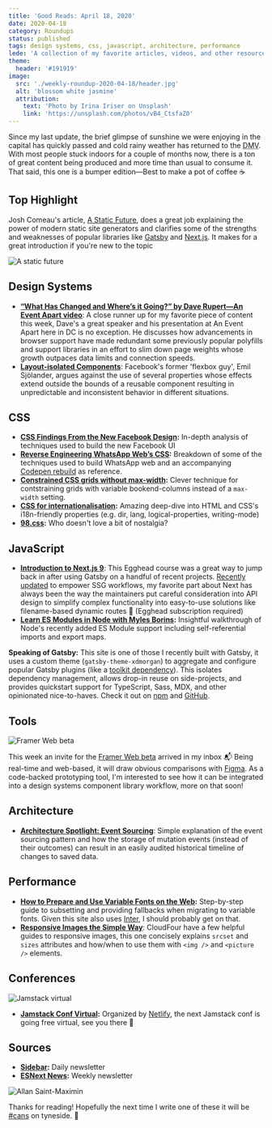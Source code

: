 ```yaml
---
title: 'Good Reads: April 18, 2020'
date: 2020-04-18
category: Roundups
status: published
tags: design systems, css, javascript, architecture, performance
lede: 'A collection of my favorite articles, videos, and other resources from the past week.'
theme:
  header: '#191919'
image:
  src: './weekly-roundup-2020-04-18/header.jpg'
  alt: 'blossom white jasmine'
  attribution:
    text: 'Photo by Irina Iriser on Unsplash'
    link: 'https://unsplash.com/photos/vB4_CtsfaZ0'
---
```


Since my last update, the brief glimpse of sunshine we were enjoying in the capital has quickly passed and cold rainy weather has returned to the <abbr title="D.C., Maryland, and Virginia">DMV</abbr>. With most people stuck indoors for a couple of months now, there is a ton of great content being produced and more time than usual to consume it. That said, this one is a bumper edition—Best to make a pot of coffee ☕️

## Top Highlight

Josh Comeau's article, [A Static Future](https://joshwcomeau.com/gatsby/a-static-future/), does a great job explaining the power of modern static site generators and clarifies some of the strengths and weaknesses of popular libraries like [Gatsby](https://www.gatsbyjs.org/) and [Next.js](https://nextjs.org/). It makes for a great introduction if you're new to the topic

![A static future](./weekly-roundup-2020-04-18/a-static-future.jpg)

## Design Systems

- **[“What Has Changed and Where’s it Going?” by Dave Rupert—An Event Apart video](https://aneventapart.com/news/post/what-has-changed-and-wheres-it-going-aea-video)**: A close runner up for my favorite piece of content this week, Dave's a great speaker and his presentation at An Event Apart here in DC is no exception. He discusses how advancements in browser support have made redundant some previously popular polyfills and support libraries in an effort to slim down page weights whose growth outpaces data limits and connection speeds.
- **[Layout-isolated Components](https://visly.app/blog/layout-isolated-components)**: Facebook's former 'flexbox guy', Emil Sjölander, argues against the use of several properties whose effects extend outside the bounds of a reusable component resulting in unpredictable and inconsistent behavior in different situations.

## CSS

- **[CSS Findings From the New Facebook Design](https://ishadeed.com/article/new-facebook-css/):** In-depth analysis of techniques used to build the new Facebook UI
- **[Reverse Engineering WhatsApp Web’s CSS](https://blog.animaapp.com/reverse-engineering-whatsapp-webs-css-9239293009f4):** Breakdown of some of the techniques used to build WhatsApp web and an accompanying [Codepen rebuild](https://codepen.io/elad2412/pen/wvaNyBv) as reference.
- **[Constrained CSS grids without max-width](https://ethanmarcotte.com/wrote/css-grid-without-max-width/):** Clever technique for contstraining grids with variable bookend-columns instead of a `max-width` setting.
- **[CSS for internationalisation](https://www.chenhuijing.com/blog/css-for-i18n):** Amazing deep-dive into HTML and CSS's i18n-friendly properties (e.g. dir, lang, logical-properties, writing-mode)
- **[98.css](https://jdan.github.io/98.css/#intro):** Who doesn't love a bit of nostalgia?

## JavaScript

- **[Introduction to Next.js 9](https://egghead.io/playlists/introduction-to-next-js-9-9c01)**: This Egghead course was a great way to jump back in after using Gatsby on a handful of recent projects. [Recently updated](https://nextjs.org/blog/next-9-3) to empower SSG workflows, my favorite part about Next has always been the way the maintainers put careful consideration into API design to simplify complex functionality into easy-to-use solutions like filename-based dynamic routes 🤯 (Egghead subscription required)
- **[Learn ES Modules in Node with Myles Borins](https://www.youtube.com/watch?v=qeCncjPWD1A):** Insightful walkthrough of Node's recently added ES Module support including self-referential imports and export maps.

<highlight>

**Speaking of Gatsby:** This site is one of those I recently built with Gatsby, it uses a custom theme (`gatsby-theme-xdmorgan`) to aggregate and configure popular Gatsby plugins (like a [toolkit dependency](https://kentcdodds.com/blog/concerning-toolkits)). This isolates dependency management, allows drop-in reuse on side-projects, and provides quickstart support for TypeScript, Sass, MDX, and other opinionated nice-to-haves. Check it out on [npm](https://www.npmjs.com/package/gatsby-theme-xdmorgan) and [GitHub](https://github.com/xdmorgan/gatsby-theme-xdmorgan).

</highlight>

## Tools

![Framer Web beta](./weekly-roundup-2020-04-18/framer-web-beta.jpg)

This week an invite for the [Framer Web beta](https://www.framer.com/web/) arrived in my inbox 📬 Being real-time and web-based, it will draw obvious comparisons with [Figma](https://www.figma.com/). As a code-backed prototyping tool, I'm interested to see how it can be integrated into a design systems component library workflow, more on that soon!

## Architecture

- **[Architecture Spotlight: Event Sourcing](https://www.sitepen.com/blog/architecture-spotlight-event-sourcing/)**: Simple explanation of the event sourcing pattern and how the storage of mutation events (instead of their outcomes) can result in an easily audited historical timeline of changes to saved data.

## Performance

- **[How to Prepare and Use Variable Fonts on the Web](https://thetrevorharmon.com/blog/how-to-prepare-and-use-variable-fonts-on-the-web):** Step-by-step guide to subsetting and providing fallbacks when migrating to variable fonts. Given this site also uses [Inter](https://rsms.me/inter/), I should probably get on that.
- **[Responsive Images the Simple Way](https://cloudfour.com/thinks/responsive-images-the-simple-way/)**: CloudFour have a few helpful guides to responsive images, this one concisely explains `srcset` and `sizes` attributes and how/when to use them with `<img />` and `<picture />` elements.

## Conferences

![Jamstack virtual](./weekly-roundup-2020-04-18/jamstack.png)

- **[Jamstack Conf Virtual](https://www.netlify.com/blog/2020/04/16/announcing-jamstack-conf-virtual-schedule-and-registration/):** Organized by [Netlify](https://www.netlify.com/), the next Jamstack conf is going free virtual, see you there 👋

## Sources

- **[Sidebar](https://sidebar.io/):** Daily newsletter
- **[ESNext News](http://esnextnews.com/):** Weekly newsletter

<div class="child-my-0 my-4x md:my-8x">

![Allan Saint-Maximin](./weekly-roundup-2020-04-18/asm.gif)

</div>

<highlight>

Thanks for reading! Hopefully the next time I write one of these it will be [#cans](https://www.forbes.com/sites/harrydecosemo/2020/04/15/newcastle-united-fans-reaching-for-cans-as-takeover-gets-closer/#523a94d026aa) on tyneside. 🤞

</highlight>

